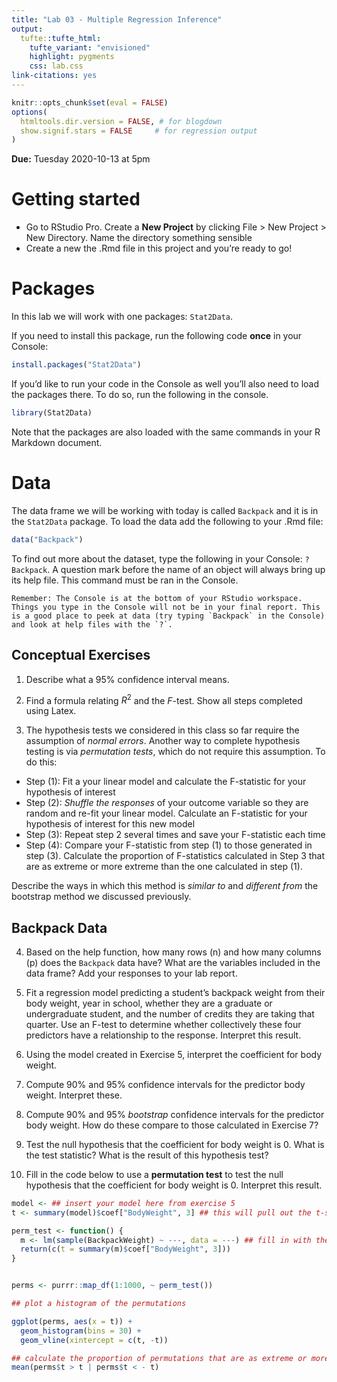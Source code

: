 ```yaml
---
title: "Lab 03 - Multiple Regression Inference"
output: 
  tufte::tufte_html:
    tufte_variant: "envisioned"
    highlight: pygments
    css: lab.css
link-citations: yes
---
```


```r
knitr::opts_chunk$set(eval = FALSE)
options(
  htmltools.dir.version = FALSE, # for blogdown
  show.signif.stars = FALSE     # for regression output
)
```

**Due:** Tuesday 2020-10-13 at 5pm

# Getting started

- Go to RStudio Pro. Create a **New Project** by clicking File > New Project > New Directory. Name the directory something sensible
- Create a new the .Rmd file in this project and you're ready to go!


# Packages

In this lab we will work with one packages: `Stat2Data`.

If you need to install this package, run the following code **once** in your Console:

```r
install.packages("Stat2Data")
```

If you'd like to run your code in the Console as well you'll also need to load the packages there. To do so, run the following in the console. 

```r
library(Stat2Data) 
```

Note that the packages are also loaded with the same commands in your R Markdown document.

# Data

The data frame we will be working with today is called `Backpack` and it is in the `Stat2Data` package. To load the data add the following to your .Rmd file:

```r
data("Backpack")
```


To find out more about the dataset, type the following in your Console: `?Backpack`. A question mark before the name of an object will always bring up its help file. This command must be ran in the Console.

```marginfigure
Remember: The Console is at the bottom of your RStudio workspace. Things you type in the Console will not be in your final report. This is a good place to peek at data (try typing `Backpack` in the Console) and look at help files with the `?`. 
```

## Conceptual Exercises

1. Describe what a 95% confidence interval means.

2. Find a formula relating $R^2$ and the $F$-test. Show all steps completed using Latex.

3. The hypothesis tests we considered in this class so far require the assumption of _normal errors_. Another way to complete hypothesis testing is via _permutation tests_, which do not require this assumption. To do this:

* Step (1): Fit a your linear model and calculate the F-statistic for your hypothesis of interest
* Step (2): _Shuffle the responses_ of your outcome variable so they are random and re-fit your linear model. Calculate an F-statistic for your hypothesis of interest for this new model
* Step (3): Repeat step 2 several times and save your F-statistic each time
* Step (4): Compare your F-statistic from step (1) to those generated in step (3). Calculate the proportion of F-statistics calculated in Step 3 that are as extreme or more extreme than the one calculated in step (1).

Describe the ways in which this method is _similar to_ and _different from_ the bootstrap method we discussed previously.

## Backpack Data

4. Based on the help function, how many rows (n) and how many columns (p) does the `Backpack` data have? What are the variables included in the data frame? Add your responses to your lab report. 

5. Fit a regression model predicting a student's backpack weight from their body weight, year in school, whether they are a graduate or undergraduate student, and the number of credits they are taking that quarter. Use an F-test to determine whether collectively these four predictors have a relationship to the response. Interpret this result.

6. Using the model created in Exercise 5, interpret the coefficient for body weight.

7. Compute 90% and 95% confidence intervals for the predictor body weight. Interpret these.

8. Compute 90% and 95% _bootstrap_ confidence intervals for the predictor body weight. How do these compare to those calculated in Exercise 7?

9. Test the null hypothesis that the coefficient for body weight is 0. What is the test statistic? What is the result of this hypothesis test?

10. Fill in the code below to use a **permutation test** to test the null hypothesis that the coefficient for body weight is 0. Interpret this result.

```r
model <- ## insert your model here from exercise 5
t <- summary(model)$coef["BodyWeight", 3] ## this will pull out the t-stat for BodyWeight

perm_test <- function() {
  m <- lm(sample(BackpackWeight) ~ ---, data = ---) ## fill in with the same model as exercise 5, except sample from BackpackWeight
  return(c(t = summary(m)$coef["BodyWeight", 3]))
}


perms <- purrr::map_df(1:1000, ~ perm_test())

## plot a histogram of the permutations

ggplot(perms, aes(x = t)) +
  geom_histogram(bins = 30) +
  geom_vline(xintercept = c(t, -t))

## calculate the proportion of permutations that are as extreme or more extreme than the one originally calculated
mean(perms$t > t | perms$t < - t)
```

